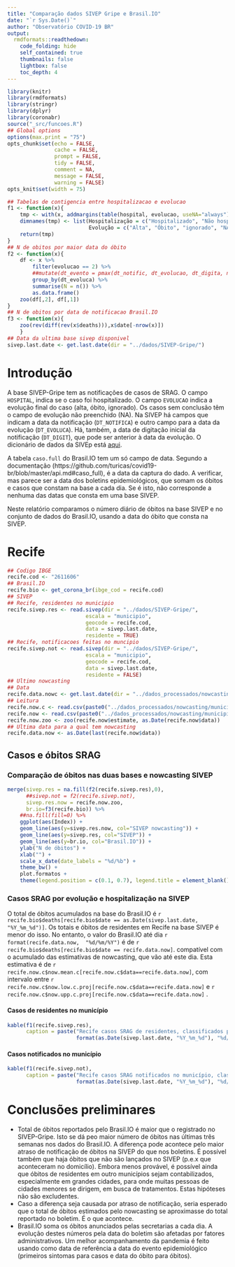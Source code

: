 ```yaml
---
title: "Comparação dados SIVEP Gripe e Brasil.IO"
date: "`r Sys.Date()`"
author: "Observatório COVID-19 BR"
output:
  rmdformats::readthedown:
    code_folding: hide
    self_contained: true
    thumbnails: false
    lightbox: false
    toc_depth: 4
---
```


```r
library(knitr)
library(rmdformats)
library(stringr)
library(dplyr)
library(coronabr)
source("_src/funcoes.R")
## Global options
options(max.print = "75")
opts_chunk$set(echo = FALSE,
	           cache = FALSE,
               prompt = FALSE,
               tidy = FALSE,
               comment = NA,
               message = FALSE,
               warning = FALSE)
opts_knit$set(width = 75)
```


```r
## Tabelas de contigencia entre hospitalizacao e evolucao
f1 <- function(x){
    tmp <- with(x, addmargins(table(hospital, evolucao, useNA="always"))) 
    dimnames(tmp) <- list(Hospitalização = c("Hospitalizado", "Não hospit", "Ignorado", "NA", "Total"),
                          Evolução = c("Alta", "Óbito", "ignorado", "NA", "Total"))
    return(tmp)
}
## N de obitos por maior data do óbito
f2 <- function(x){
    df <- x %>%
        filter(evolucao == 2) %>%
        ##mutate(dt_evento = pmax(dt_notific, dt_evolucao, dt_digita, na.rm=TRUE)) %>%
        group_by(dt_evoluca) %>%
        summarise(N = n()) %>%
        as.data.frame()
    zoo(df[,2], df[,1])
}
## N de obitos por data de notificacao Brasil.IO
f3 <- function(x){
    zoo(rev(diff(rev(x$deaths))),x$date[-nrow(x)])
    }
## Data da ultima base sivep disponivel
sivep.last.date <- get.last.date(dir = "../dados/SIVEP-Gripe/")
```
# Introdução

A base SIVEP-Gripe tem as notificações de casos de SRAG.  O campo
`HOSPITAL`, indica se o caso foi hospitalizado. O campo `EVOLUCAO`
indica a evolução final do caso (alta, óbito, ignorado). Os casos sem
conclusão têm o campo de evolução não preenchido (NA). Na SIVEP há
campos que indicam a data da notificação (`DT_NOTIFICA`) e outro campo
para a data da evolução (`DT_EVOLUCA`). Há, também, a data de
digitação inicial da notificação (`DT_DIGIT`), que pode ser anterior à
data da evolução. O dicionário de dados da SIVEp está 
[aqui](http://189.28.128.100/sivep-gripe/Dicionario_de_Dados_SRAG_Hospitalizado_02.04.2020.pdf). 

A tabela `caso.full` do Brasil.IO tem um só campo de
data. Segundo a documentação
(https://github.com/turicas/covid19-br/blob/master/api.md#caso_full),
é a data da captura do dado. A verificar, mas parece ser a data dos
boletins epidemiológicos, que somam os óbitos e casos que constam na
base a cada dia. Se é isto, não corresponde a nenhuma das datas que
consta em uma base SIVEP. 

Neste relatório comparamos o número diário de óbitos na base SIVEP e
no conjunto de dados do Brasil.IO, usando a data do óbito que consta
na SIVEP. 


# Recife

```r
## Codigo IBGE
recife.cod <- "2611606"
## Brasil.IO
recife.bio <- get_corona_br(ibge_cod = recife.cod)
## SIVEP
## Recife, residentes no municipio
recife.sivep.res <- read.sivep(dir = "../dados/SIVEP-Gripe/",
                         escala = "municipio",
                         geocode = recife.cod,
                         data = sivep.last.date,
                         residente = TRUE)
## Recife, notificacoes feitas no muncipio
recife.sivep.not <- read.sivep(dir = "../dados/SIVEP-Gripe/",
                         escala = "municipio",
                         geocode = recife.cod,
                         data = sivep.last.date,
                         residente = FALSE)
## Ultimo nowcasting
## Data 
recife.data.nowc <- get.last.date(dir = "../dados_processados/nowcasting/municipios/PE/Recife/tabelas_nowcasting_para_grafico")
## Leitura
recife.now.c <- read.csv(paste0("../dados_processados/nowcasting/municipios/PE/Recife/tabelas_nowcasting_para_grafico/nowcasting_acumulado_obitos_srag_",recife.data.nowc,".csv"))
recife.now <- read.csv(paste0("../dados_processados/nowcasting/municipios/PE/Recife/tabelas_nowcasting_para_grafico/nowcasting_diario_obitos_srag_",recife.data.nowc,".csv"))
recife.now.zoo <- zoo(recife.now$estimate, as.Date(recife.now$data))
## Ultima data para a qual tem nowcasting
recife.data.now <- as.Date(last(recife.now$data))
```

## Casos e óbitos SRAG

### Comparação de óbitos nas duas bases e nowcasting SIVEP

```r
merge(sivep.res = na.fill(f2(recife.sivep.res),0),
      ##sivep.not = f2(recife.sivep.not),
      sivep.res.now = recife.now.zoo,
      br.io=f3(recife.bio)) %>%
    ##na.fill(fill=0) %>%
    ggplot(aes(Index)) +
    geom_line(aes(y=sivep.res.now, col="SIVEP nowcasting")) +
    geom_line(aes(y=sivep.res, col="SIVEP")) +
    geom_line(aes(y=br.io, col="Brasil.IO")) +
    ylab("N de óbitos") +
    xlab("") +
    scale_x_date(date_labels = "%d/%b") +
    theme_bw() +
    plot.formatos +
    theme(legend.position = c(0.1, 0.7), legend.title = element_blank())
```


### Casos SRAG por evolução e hospitalização na SIVEP

O total de óbitos acumulados na base do Brasil.IO é 
`r recife.bio$deaths[recife.bio$date == as.Date(sivep.last.date, "%Y_%m_%d")]`. 
Os totais e óbitos de residentes em Recife na base
SIVEP é menor do isso. No entanto, o valor do Brasil.IO até dia
`r format(recife.data.now,  "%d/%m/%Y")` é  de 
`r recife.bio$deaths[recife.bio$date == recife.data.now]`. 
compatível com o acumulado das estimativas de nowcasting, que vão
até este dia. Esta estimativa é de 
`r recife.now.c$now.mean.c[recife.now.c$data==recife.data.now]`, 
com intervalo entre
`r recife.now.c$now.low.c.proj[recife.now.c$data==recife.data.now]`
e
`r recife.now.c$now.upp.c.proj[recife.now.c$data==recife.data.now]` .

#### Casos de residentes no município

```r
kable(f1(recife.sivep.res),
      caption = paste("Recife casos SRAG de residentes, classificados por hospitalização e evolução, base SIVEP nacional do MS,",
                      format(as.Date(sivep.last.date, "%Y_%m_%d"), "%d/%m/%Y")))
```

#### Casos notificados no município

```r
kable(f1(recife.sivep.not),
      caption = paste("Recife casos SRAG notificados no município, classificados por hospitalização e evolução, base SIVEP nacional do MS,",
                      format(as.Date(sivep.last.date, "%Y_%m_%d"), "%d/%m/%Y")))
```

# Conclusões preliminares

* Total de óbitos reportados pelo Brasil.IO é maior que o registrado
  no SIVEP-Gripe. Isto se dá peo maior número de óbitos nas últimas
  três semanas nos dados do Brasil.IO. A diferença pode acontece pelo
  maior atraso de notificação de óbitos na SIVEP do que nos
  boletins. É possível também que haja óbitos que não são lançados no
  SIVEP (p.e.x que aconteceram no domicílio). Embora menos provável, é
  possível ainda que óbitos de residentes em outro municípios sejam
  contabilizados, especialmente em grandes cidades, para onde muitas
  pessoas de cidades menores se dirigem, em busca de
  tratamentos. Estas hipóteses não são excludentes.
* Caso a diferença seja causada por atraso de notificação, seria
  esperado que o total de óbitos estimados pelo nowcasting se
  aproximasse do total reportado no boletim. É o que acontece.
* Brasil.IO soma os óbitos anunciados pelas secretarias a cada dia. A
  evolução destes números pela data do boletim são afetadas por
  fatores administrativos. Um melhor acompanhamento da pandemia é
  feito usando como data de referência a data do evento epidemiológico
  (primeiros sintomas para casos e data do óbito para óbitos).
